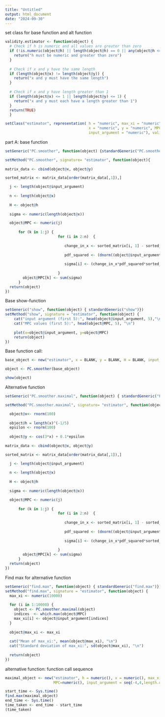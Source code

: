 ```yaml
---
title: "Untitled"
output: html_document
date: "2024-09-30"
---
```


set class for base function and alt function
```r
validity.estimator <- function(object) {
  # Check if h is numeric and all values are greater than zero
  if (!is.numeric(object@h) || length(object@h) == 0 || any(object@h <= 0)) {
    return("h must be numeric and greater than zero") 
  }
  
  # Check if x and y have the same length
  if (length(object@x) != length(object@y)) {
    return("x and y must have the same length")
  }
 
  # Check if x and y have length greater than 1
  if (length(object@x) <= 1 || length(object@y) <= 1) {
    return("x and y must each have a length greater than 1")
  }
  return(TRUE) 
  }

setClass("estimator", representation( h = "numeric", max_xi = "numeric", 
                                      x = "numeric", y = "numeric", MPC = "numeric",
                                      input_argument = "numeric"), validity = validity.estimator)

```

part A: base function
```r
setGeneric("PC.smoother", function(object) {standardGeneric("PC.smoother")})

setMethod("PC.smoother", signature= "estimator", function(object){
  
matrix_data <- cbind(object@x, object@y)

sorted_matrix <- matrix_data[order(matrix_data[,1]),]

  j <- length(object@input_argument)
 
  n <- length(object@x)
  
  H <- object@h
  
  sigma <- numeric(length(object@x))

  object@MPC <- numeric(j)
  
      for (k in 1:j) {
                        for (i in 2:n)  { 
                          
                           change_in_x <- sorted_matrix[i, 1] - sorted_matrix[i - 1, 1]
                          
                           pdf_squared <- (dnorm((object@input_argument[k] - sorted_matrix[i, 1]) / H,0,1))^2
                          
                           sigma[i] <- (change_in_x*pdf_squared*sorted_matrix[i,2])/H
                        
                        }
        object@MPC[k] <- sum(sigma)
      }
  return(object)
})
```

Base show-function
```r
setGeneric("show", function(object) { standardGeneric("show")})
setMethod("show", signature = "estimator", function(object) {
    cat("input argument (first 5):", head(object@input_argument, 5),"\n")
    cat("MPC values (first 5):", head(object@MPC, 5), "\n")
   
    plot(x=object@input_argument, y=object@MPC)
    return(object)
})
```

Base function call:
```r

base_object <- new("estimator", x = BLANK, y = BLANK, H = BLANK, input_arguent = BLANK)

object <- PC.smoother(base_object)

show(object)
```



Alternative function
```r
setGeneric("PC.smoother.maximal", function(object) { standardGeneric("PC.smoother.maximal")})

setMethod("PC.smoother.maximal", signature= "estimator", function(object){

  object@x<- rnorm(100)
  
  object@h = length(x)^(-1/5)
  epsilon <- rnorm(100)
  
  object@y <- cos(3*x) + 0.1*epsilon
  
matrix_data <- cbind(object@x, object@y)

sorted_matrix <- matrix_data[order(matrix_data[,1]),]

  j <- length(object@input_argument)
 
  n <- length(object@x)
  
  H <- object@h
  
  sigma <- numeric(length(object@x))

  object@MPC <- numeric(j)
  
      for (k in 1:j) {
                        for (i in 2:n)  { 
                          
                           change_in_x <- sorted_matrix[i, 1] - sorted_matrix[i - 1, 1]
                          
                           pdf_squared <- (dnorm((object@input_argument[k] - sorted_matrix[i, 1]) / H,0,1))^2
                          
                           sigma[i] <- (change_in_x*pdf_squared*sorted_matrix[i,2])/H
                        
                        }
        object@MPC[k] <- sum(sigma)
      }
  return(object)
})
```

Find max for alternative function
```r
setGeneric("find.max", function(object) { standardGeneric("find.max")})
setMethod("find.max", signature = "estimator", function(object) {
  max_xi <- numeric(10000)
  
  for (i in 1:10000) {
    object <- PC.smoother.maximal(object)
    indices  <- which.max(object@MPC)
    max_xi[i] <- object@input_argument[indices]  
  }
  
  object@max_xi <- max_xi  
  
  cat("Mean of max_xi:", mean(object@max_xi), "\n")
  cat("Standard deviation of max_xi:", sd(object@max_xi), "\n")
  
  return(object)  
})

```

alternative function: function call sequence
```r
maximal_object <- new("estimator", h = numeric(), x = numeric(), max_xi= numeric(), y = numeric(), 
                      MPC=numeric(), input_argument = seq(-4,4,length.out=500))

start_time <- Sys.time()
find.max(maximal_object)
end_time <- Sys.time()
time_taken <- end_time - start_time
(time_taken)
```
